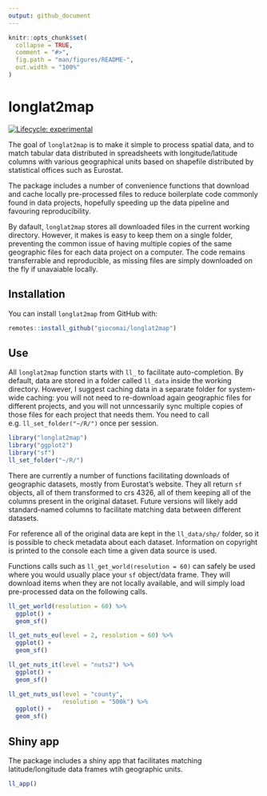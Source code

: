 ```yaml
---
output: github_document
---
```


<!-- README.md is generated from README.Rmd. Please edit that file -->

```r
knitr::opts_chunk$set(
  collapse = TRUE,
  comment = "#>",
  fig.path = "man/figures/README-",
  out.width = "100%"
)
```

# longlat2map

<!-- badges: start -->
[![Lifecycle: experimental](https://img.shields.io/badge/lifecycle-experimental-orange.svg)](https://www.tidyverse.org/lifecycle/#experimental)
<!-- badges: end -->

The goal of `longlat2map` is to make it simple to process spatial data, and to match tabular data distributed in spreadsheets with longitude/latitude columns with various geographical units based on shapefile distributed by statistical offices such as Eurostat. 

The package includes a number of convenience functions that download and cache locally pre-processed files to reduce boilerplate code commonly found in data projects, hopefully speeding up the data pipeline and favouring reproducibility.

By dafault, `longlat2map` stores all downloaded files in the current working directory. However, it makes is easy to keep them on a single folder, preventing the common issue of having multiple copies of the same geographic files for each data project on a computer. The code remains transferrable and reproducible, as missing files are simply downloaded on the fly if unavaiable locally.

## Installation

You can install `longlat2map` from GitHub with:

```r
remotes::install_github("giocomai/longlat2map")
```

## Use

All `longlat2map` function starts with `ll_` to facilitate auto-completion. By default, data are stored in a folder called `ll_data` inside the working directory. However, I suggest caching data in a separate folder for system-wide caching: you will not need to re-download again geographic files for different projects, and you will not unncessarily sync multiple copies of those files for each project that needs them. You need to call e.g. `ll_set_folder("~/R/")` once per session.

```r
library("longlat2map")
library("ggplot2")
library("sf")
ll_set_folder("~/R/")
```


There are currently a number of functions facilitating downloads of geographic datasets, mostly from Eurostat's website. They all return `sf` objects, all of them transformed to crs 4326, all of them keeping all of the columns present in the original dataset. Future versions will likely add standard-named columns to facilitate matching data between different datasets.

For reference all of the original data are kept in the `ll_data/shp/` folder, so it is possible to check metadata about each dataset. Information on copyright is printed to the console each time a given data source is used.

Functions calls such as `ll_get_world(resolution = 60)` can safely be used where you would usually place your `sf` object/data frame. They will download items when they are not locally available, and will simply load pre-processed data on the following calls.


```r
ll_get_world(resolution = 60) %>% 
  ggplot() +
  geom_sf()
```


```r
ll_get_nuts_eu(level = 2, resolution = 60) %>% 
  ggplot() +
  geom_sf()
```



```r
ll_get_nuts_it(level = "nuts2") %>% 
  ggplot() +
  geom_sf()
```


```r
ll_get_nuts_us(level = "county",
               resolution = "500k") %>% 
  ggplot() +
  geom_sf()
```


## Shiny app

The package includes a shiny app that facilitates matching latitude/longitude data frames wtih geographic units. 

```r
ll_app()
```

